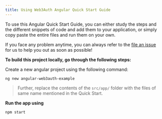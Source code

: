 ```yaml
---
title: Using Web3Auth Angular Quick Start Guide
---
```



To use this Angular Quick Start Guide, you can either study the steps and the different snippets of code and add them to your application, or simply
copy paste the entire files and run them on your own.

If you face any problem anytime, you can always refer to the [file an issue](https://github.com/Web3Auth/Web3Auth/issues/new/choose) for us to help
you out as soon as possible!

**To build this project locally, go through the following steps:**

Create a new angular project using the following command:

```shell
ng new angular-web3auth-example
```

> Further, replace the contents of the `src/app/` folder with the files of same name mentioned in the Quick Start.

**Run the app using**

```shell
npm start
```
